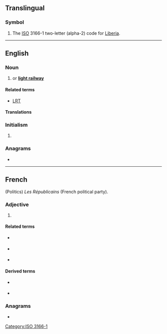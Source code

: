 {{also|lr|Lr|.lr}}
==Translingual==

===Symbol===
{{head|mul|symbol}}

# The [[ISO]] 3166-1 two-letter (alpha-2) code for [[Liberia]].

[[Category:ISO 3166-1]]

----

==English==

===Noun===
{{en-noun|~}}
# {{abbreviation of|en|light rail}} or '''[[light railway]]'''

====Related terms====
* [[LRT]] {{gloss|[[light rail transit]]}}

====Translations====
{{trans-top|light rail}}

{{trans-mid}}
{{trans-bottom}}

===Initialism===

# {{lb|en|computing}} {{initialism of|en|[[left|'''L'''eft]] to right, reversed [[rightmost|'''R'''ightmost]] derivation}} {{gloss|used with [[parser]]s}}

===Anagrams===
* {{anagrams|en|a=lr|RL}}

----

==French==
(Politics) ''Les Républicains'' (French political party).

{{rfc-header|fr|Initialism}}
{{en-initialism}}

===Adjective===
{{en-adj|-}}

# {{abbreviation of|en|[[long]] [[range]]}}

====Related terms====
* {{l|fr|SR}} {{gloss|[[short]] [[range]]}}
* {{l|fr|IR}} {{gloss|[[intermediate]] [[range]]}}
* {{l|fr|MR}} {{gloss|[[medium]] [[range]]}}

====Derived terms====
* {{l|fr|LRASM}} {{gloss|long range anti-ship missile}}
* {{l|fr|LRBM}} {{gloss|long range ballistic missile}}

===Anagrams===
* {{anagrams|en|a=lr|RL}}
